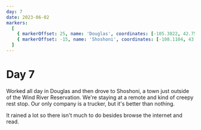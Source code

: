 ```yaml
---
day: 7
date: 2023-06-02
markers:
  [
    { markerOffset: 25, name: 'Douglas', coordinates: [-105.3822, 42.7597] },
    { markerOffset: -15, name: 'Shoshoni', coordinates: [-108.1104, 43.2358] },
  ]
---
```


# Day 7

Worked all day in Douglas and then drove to Shoshoni, a town just outside of the Wind River Reservation. We're staying at a remote and kind of creepy rest stop. Our only company is a trucker, but it's better than nothing.

It rained a lot so there isn't much to do besides browse the internet and read.
